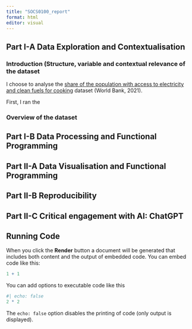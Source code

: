 ```yaml
---
title: "SOCS0100_report"
format: html
editor: visual
---
```


## Part I-A Data Exploration and Contextualisation

### Introduction (Structure, variable and contextual relevance of the dataset

I choose to analyse the [share of the population with access to electricity and clean fuels for cooking](https://github.com/owid/owid-datasets/blob/master/datasets/Number%20of%20people%20with%20and%20without%20energy%20access%20(OWID%20based%20on%20World%20Bank%2C%202021)/Number%20of%20people%20with%20and%20without%20energy%20access%20(OWID%20based%20on%20World%20Bank%2C%202021).csv) dataset (World Bank, 2021).

First, I ran the

### Overview of the dataset

## Part I-B Data Processing and Functional Programming

## Part II-A Data Visualisation and Functional Programming

## Part II-B Reproducibility

## Part II-C Critical engagement with AI: ChatGPT

## Running Code

When you click the **Render** button a document will be generated that includes both content and the output of embedded code. You can embed code like this:

```r
1 + 1
```

You can add options to executable code like this

```r
#| echo: false
2 * 2
```

The `echo: false` option disables the printing of code (only output is displayed).
